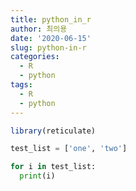---
title: python_in_r
author: 최의용
date: '2020-06-15'
slug: python-in-r
categories:
  - R
  - python
tags:
  - R
  - python
---

```{r}
library(reticulate)
```

```{python}
test_list = ['one', 'two']

for i in test_list:
  print(i)
```
